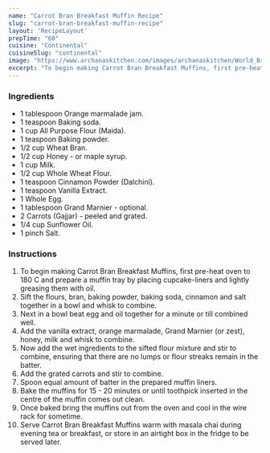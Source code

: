 ---
name: "Carrot Bran Breakfast Muffin Recipe"
slug: "carrot-bran-breakfast-muffin-recipe"
layout: 'RecipeLayout'
prepTime: "60"
cuisine: "Continental"
cuisineSlug: "continental"
image: "https://www.archanaskitchen.com/images/archanaskitchen/World_Breakfast/Carrot_Bran_Breakfast_Muffin_Recipe.jpg"
excerpt: "To begin making Carrot Bran Breakfast Muffins, first pre-heat oven to 180 C and prepare a muffin tray by placing cupcake-liners and lightly greasing them with oil"
---

### Ingredients

- 1 tablespoon Orange marmalade jam.
- 1 teaspoon Baking soda.
- 1 cup All Purpose Flour (Maida).
- 1 teaspoon Baking powder.
- 1/2 cup Wheat Bran.
- 1/2 cup Honey - or maple syrup.
- 1 cup Milk.
- 1/2 cup Whole Wheat Flour.
- 1 teaspoon Cinnamon Powder (Dalchini).
- 1 teaspoon Vanilla Extract.
- 1 Whole Egg.
- 1 tablespoon Grand Marnier - optional.
- 2 Carrots (Gajjar) - peeled and grated.
- 1/4 cup Sunflower Oil.
- 1 pinch Salt.

### Instructions

1. To begin making Carrot Bran Breakfast Muffins, first pre-heat oven to 180 C and prepare a muffin tray by placing cupcake-liners and lightly greasing them with oil.
1. Sift the flours, bran, baking powder, baking soda, cinnamon and salt together in a bowl and whisk to combine.
1. Next in a bowl beat egg and oil together for a minute or till combined well.
1. Add the vanilla extract, orange marmalade, Grand Marnier (or zest), honey, milk and whisk to combine.
1. Now add the wet ingredients to the sifted flour mixture and stir to combine, ensuring that there are no lumps or flour streaks remain in the batter.
1. Add the grated carrots and stir to combine.
1. Spoon equal amount of batter in the prepared muffin liners.
1. Bake the muffins for 15 - 20 minutes or until toothpick inserted in the centre of the muffin comes out clean.
1. Once baked bring the muffins out from the oven and cool in the wire rack for sometime.
1. Serve Carrot Bran Breakfast Muffins warm with masala chai during evening tea or breakfast, or store in an airtight box in the fridge to be served later.
